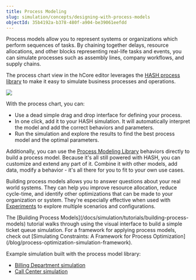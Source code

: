 ```yaml
---
title: Process Modeling
slug: simulation/concepts/designing-with-process-models
objectId: 35b4192a-b378-480f-a904-be39061eefdd
---
```


Process models allow you to represent systems or organizations which perform sequences of tasks. By chaining together delays, resource allocations, and other blocks representing real-life tasks and events, you can simulate processes such as assembly lines, company workflows, and supply chains.

The process chart view in the hCore editor leverages the [HASH process library](https://simulation.hash.ai/@hash/process) to make it easy to simulate business processes and operations.

![](https://cdn-us1.hash.ai/site/docs/image%20%2850%29.png)

With the process chart, you can:

- Use a dead simple drag and drop interface for defining your process.
- In one click, add it to your HASH simulation. It will automatically interpret the model and add the correct behaviors and parameters.
- Run the simulation and explore the results to find the best process model and the optimal parameters.

Additionally, you can use the [Process Modeling Library](https://simulation.hash.ai/@hash/process) behaviors directly to build a process model. Because it's all still powered with HASH, you can customize and extend any part of it. Combine it with other models, add data, modify a behavior - it's all there for you to fit to your own use cases.

Building process models allows you to answer questions about your real world systems. They can help you improve resource allocation, reduce cycle-time, and identify other optimizations that can be made to your organization or system. They're especially effective when used with [Experiments](/docs/simulation/creating-simulations/experiments/) to explore multiple scenarios and configurations.

<Hint style="info">
  The [Building Process
  Models](/docs/simulation/tutorials/building-process-models) tutorial walks
  through using the visual interface to build a simple ticket queue simulation.
</Hint>

<Hint style="success">
  For a framework for applying process models, check out [Simulating
  Constraints: A Framework for Process
  Optimization](/blog/process-optimization-simulation-framework).
</Hint>

Example simulation built with the process model library:

- [Billing Department simulation](https://simulation.hash.ai/@hash/billing-department-process/stable)
- [Call Center simulation](https://simulation.hash.ai/@hash/interconnected-call-center-single-agent/stable)
